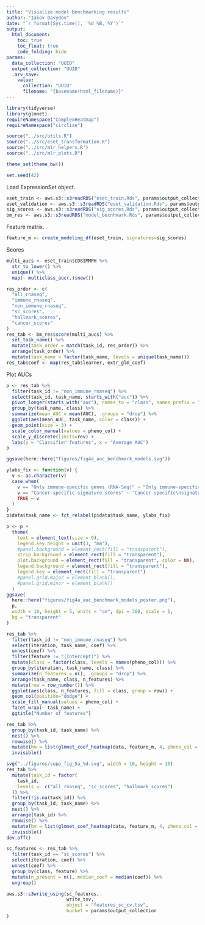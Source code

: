 ```yaml
---
title: "Visualize model benchmarking results"
author: "Iakov Davydov"
date: "`r format(Sys.time(), '%d %B, %Y')`"
output:
  html_document:
    toc: true
    toc_float: true
    code_folding: hide
params:
  data_collection: "UUID"
  output_collection: "UUID"
  .arv_save:
    value:
      collection: "UUID"
      filename: "{basename(html_filename)}"
---
```


```r
library(tidyverse)
library(glmnet)
requireNamespace("ComplexHeatmap")
requireNamespace("circlize")
```

```r
source("../src/utils.R")
source("../src/eset_transformation.R")
source("../src/mlr_helpers.R")
source("../src/mlr_plots.R")
```


```r
theme_set(theme_bw())
```

```r
set.seed(42)
```

Load ExpressionSet object.
```r
eset_train <- aws.s3::s3readRDS("eset_train.Rds", params$output_collection)
eset_validation <- aws.s3::s3readRDS("eset_validation.Rds", params$output_collection)
sig_scores <- aws.s3::s3readRDS("sig_scores.Rds", params$output_collection)
bm_res <- aws.s3::s3readRDS("model_becnhmark.Rds", params$output_collection)
```

Feature matrix.
```r
feature_m <- create_modeling_df(eset_train, signatures=sig_scores)
```


Scores
```r
multi_aucs <- eset_train$CD8IMMPH %>%
  str_to_lower() %>%
  unique() %>%
  map(~ multiclass_auc(.)$new())
```

```r
res_order <- c(
  "all_rnaseq",
  "immune_rnaseq",
  "non_immune_rnaseq",
  "sc_scores",
  "hallmark_scores",
  "cancer_scores"
)
res_tab <- bm_res$score(multi_aucs) %>%
  set_task_name() %>%
  mutate(task_order = match(task_id, res_order)) %>%
  arrange(task_order) %>%
  mutate(task_name = factor(task_name, levels = unique(task_name)))
res_tab$coef <- map(res_tab$learner, extr_glm_coef)
```

Plot AUCs
```r
p <- res_tab %>%
  filter(task_id != "non_immune_rnaseq") %>%
  select(task_id, task_name, starts_with("auc")) %>%
  pivot_longer(starts_with("auc"), names_to = "class", names_prefix = "auc.", values_to = "AUC") %>%
  group_by(task_name, class) %>%
  summarize(mean_AUC = mean(AUC), .groups = "drop") %>%
  ggplot(aes(mean_AUC, task_name, color = class)) +
  geom_point(size = 3) +
  scale_color_manual(values = pheno_col) +
  scale_y_discrete(limits=rev) +
  labs(y = "Classifier features", x = "Average AUC")
p

ggsave(here::here("figures/fig4a_auc_benchmark_models.svg"))
```

```r
ylabs_fix <- function(v) {
  v <- as.character(v)
  case_when(
    v == "Only immune-specific genes (RNA-Seq)" ~ "Only immune-specific genes\n(RNA-Seq)",
    v == "Cancer-specific signature scores" ~ "Cancer-specific\nsignature scores",
    TRUE ~ v
  )
}
p$data$task_name <- fct_relabel(p$data$task_name, ylabs_fix)

p <- p +
  theme(
    text = element_text(size = 9),
    legend.key.height = unit(3, "mm"),
    #panel.background = element_rect(fill = "transparent"),
    strip.background = element_rect(fill = "transparent"),
    plot.background = element_rect(fill = "transparent", color = NA),
    legend.background = element_rect(fill = "transparent"),
    legend.key = element_rect(fill = "transparent")
    #panel.grid.major = element_blank(),
    #panel.grid.minor = element_blank()
  )
ggsave(
  here::here("figures/fig4a_auc_benchmark_models_poster.png"),
  p,
  width = 10, height = 5, units = "cm", dpi = 300, scale = 1,
  bg = "transparent"
)
```

```r
res_tab %>%
  filter(task_id != "non_immune_rnaseq") %>%
  select(iteration, task_name, coef) %>%
  unnest(coef) %>%
  filter(feature != "(Intercept)") %>%
  mutate(class = factor(class, levels = names(pheno_col))) %>%
  group_by(iteration, task_name, class) %>%
  summarize(n_features = n(), .groups = "drop") %>%
  arrange(task_name, class, n_features) %>%
  mutate(row = row_number()) %>%
  ggplot(aes(class, n_features, fill = class, group = row)) +
  geom_col(position="dodge") +
  scale_fill_manual(values = pheno_col) +
  facet_wrap(~ task_name) +
  ggtitle("Number of features")
```

```r
res_tab %>%
  group_by(task_id, task_name) %>%
  nest() %>%
  rowwise() %>%
  mutate(hm = list(glmnet_coef_heatmap(data, feature_m, 4, pheno_col = pheno_col, task_name))) %>%
  invisible()
```

```r
svg("../figures/supp_fig_5a_%d.svg", width = 10, height = 10)
res_tab %>%
  mutate(task_id = factor(
    task_id,
    levels =  c("all_rnaseq", "sc_scores", "hallmark_scores")
  )) %>%
  filter(!is.na(task_id)) %>%
  group_by(task_id, task_name) %>%
  nest() %>%
  arrange(task_id) %>%
  rowwise() %>%
  mutate(hm = list(glmnet_coef_heatmap(data, feature_m, 4, pheno_col = pheno_col, task_name))) %>%
  invisible()
dev.off()
```

```r
sc_features <- res_tab %>%
  filter(task_id == "sc_scores") %>%
  select(iteration, coef) %>%
  unnest(coef) %>%
  group_by(class, feature) %>%
  mutate(n_present = n(), median_coef = median(coef)) %>%
  ungroup()

aws.s3::s3write_using(sc_features,
                      write_tsv,
                      object = "features_sc_cv.tsv",
                      bucket = params$output_collection
)
```

